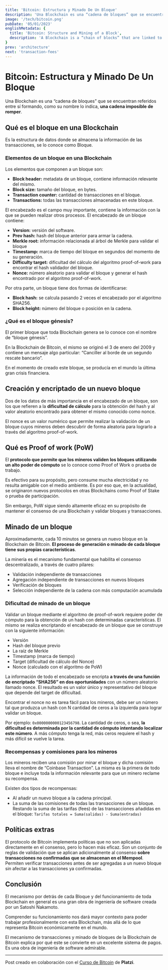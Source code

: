 ```yaml
---
title: 'Bitcoin: Estructura y Minado De Un Bloque'
description: 'Una Blockchain es una “cadena de bloques” que se encuentran referidos entre sí formando, como su nombre lo indica, una cadena imposible de romper.'
image: '/tech/bitcoin.png'
pubDate: '05/01/2023'
englishMetadata: {
  title: 'Bitcoin: Structure and Mining of a Block',
  description: 'A Blockchain is a “chain of blocks” that are linked to each other, forming, as its name indicates, a chain that is impossible to break.'
}
prev: 'architecture'
next: 'transaction-fees'
---
```


# Bitcoin: Estructura y Minado De Un Bloque

Una Blockchain es una “cadena de bloques” que se encuentran referidos entre sí formando, como su nombre lo indica, **una cadena imposible de romper**.

## Qué es el bloque en una Blockchain

Es la estructura de datos donde se almacena la información de las transacciones, se lo conoce como Bloque.

### Elementos de un bloque en una Blockchain

Los elementos que componen a un bloque son:

- **Block header:** metadata de un bloque, contiene información relevante del mismo.
- **Block size:** tamaño del bloque, en bytes.
- **Transaction counter:** cantidad de transacciones en el bloque.
- **Transactions:** todas las transacciones almacenadas en este bloque.

El encabezado es el campo muy importante, contiene la información con la que se pueden realizar otros procesos. El encabezado de un bloque contiene:

- **Version:** versión del software.
- **Prev hash:** hash del bloque anterior para armar la cadena.
- **Merkle root:** información relacionada al árbol de Merkle para validar el bloque
- **Timestamp:** marca de tiempo del bloque en segundos del momento de su generación.
- **Difficulty target:** dificultad del cálculo del algoritmo proof-of-work para encontrar el hash validador del bloque.
- **Nonce:** número aleatorio para validar el bloque y generar el hash encontrado por el algoritmo proof-of-work.

Por otra parte, un bloque tiene dos formas de identificarse:

- **Block hash:** se calcula pasando 2 veces el encabezado por el algoritmo SHA256.
- **Block height:** número del bloque o posición en la cadena.

### ¿Qué es el bloque génesis?

El primer bloque que toda Blockchain genera se lo conoce con el nombre de “bloque génesis”.

En la Blockchain de Bitcoin, el mismo se originó el 3 de enero del 2009 y contiene un mensaje algo particular: “Canciller al borde de un segundo rescate bancario”.

En el momento de creado este bloque, se producía en el mundo la última gran crisis financiera.

## Creación y encriptado de un nuevo bloque

Dos de los datos de más importancia en el encabezado de un bloque, son los que refieren a la **dificultad de cálculo** para la obtención del hash y al valor aleatorio encontrado para obtener el mismo conocido como nonce.

El nonce es un valor numérico que permite realizar la validación de un bloque cuyos mineros deben descubrir de forma aleatoria para lograrlo a través del algoritmo proof-of-work.

## Qué es Proof of work (PoW)

El **protocolo que permite que los mineros validen los bloques utilizando un alto poder de cómputo** se lo conoce como Proof of Work o prueba de trabajo.

Es efectivo para su propósito, pero consume mucha electricidad y no resulta amigable con el medio ambiente. Es por eso que, en la actualidad, se originaron nuevos protocolos en otras Blockchains como Proof of Stake o prueba de participación.

Sin embargo, PoW sigue siendo altamente eficaz en su propósito de mantener el consenso de una Blockchain y validar bloques y transacciones.

## Minado de un bloque

Aproximadamente, cada 10 minutos se genera un nuevo bloque en la Blockchain de Bitcoin. **El proceso de generación o minado de cada bloque tiene sus propias características**.

La minería es el mecanismo fundamental que habilita el consenso descentralizado, a través de cuatro pilares:

- Validación independiente de transacciones
- Agregación independiente de transacciones en nuevos bloques
- Verificación de bloques
- Selección independiente de la cadena con más computación acumulada

### Dificultad de minado de un bloque

Validar un bloque mediante el algoritmo de proof-of-work requiere poder de cómputo para la obtención de un hash con determinadas características. El mismo se realiza encriptando el encabezado de un bloque que se construye con la siguiente información:

- Versión
- Hash del bloque previo
- La raíz de Merkle
- Timestamp (marca de tiempo)
- Target (dificultad de cálculo del Nonce)
- Nonce (calculado con el algoritmo de PoW)

La información de todo el encabezado se encripta **a través de una función de encriptado “SHA256” en dos oportunidades** con un número aleatorio llamado nonce. El resultado es un valor único y representativo del bloque que depende del target de dificultad.

Encontrar el nonce no es tarea fácil para los mineros, debe ser un número tal que produzca un hash con N cantidad de ceros a la izquierda para lograr validar un bloque.

Por ejemplo: `0x0000000000123456798`. La cantidad de ceros, o sea, **la dificultad es determinada por la cantidad de cómputo intentando localizar este número**. A más cómputo tenga la red, más ceros requiere el hash y más difícil se vuelve la tarea.

### Recompensas y comisiones para los mineros

Los mineros reciben una comisión por minar el bloque y dicha comisión lleva el nombre de “Coinbase Transaction”. La misma es la primera de todo bloque e incluye toda la información relevante para que un minero reclame su recompensa.

Existen dos tipos de recompensas:
- Al añadir un nuevo bloque a la cadena principal.
- La suma de las comisiones de todas las transacciones de un bloque. Restando la suma de las tarifas (fees) de las transacciones añadidas en el bloque: `Tarifas totales = Suma(salidas) - Suma(entradas)`

## Políticas extras

El protocolo de Bitcoin implementa políticas que no son aplicadas directamente en el consenso, pero lo hacen más eficaz. Son un conjunto de reglas de validación que se aplican adicionalmente al consenso **sobre transacciones no confirmadas que se almacenan en el Mempool**. Permiten verificar transacciones antes de ser agregadas a un nuevo bloque sin afectar a las transacciones ya confirmadas.

## Conclusión

El mecanismo por detrás de cada Bloque y del funcionamiento de toda Blockchain en general es una gran obra de ingeniería de software creada por un Satoshi Nakamoto.

Comprender su funcionamiento nos dará mayor contexto para poder trabajar profesionalmente con esta Blockchain, más allá de lo que representa Bitcoin económicamente en el mundo.

El mecanismo de transacciones y minado de bloques de la Blockchain de Bitcoin explica por qué este se convierte en un excelente sistema de pagos. Es una obra de ingeniería de software admirable.

---
Post creado en colaboración con el [Curso de Bitcoin](https://external.ink?to=https://platzi.com/cursos/bitcoin-developers/) de **Platzi**.
